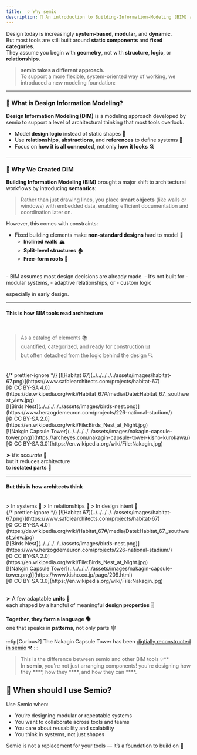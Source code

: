 ```yaml
---
title:  💡 Why semio
description: 📖 An introduction to Building-Information-Modeling (BIM) and how semio relates to it 🔀
---
```



Design today is increasingly **system-based**, **modular**, and **dynamic**.  
But most tools are still built around **static components** and **fixed categories**.  
They assume you begin with **geometry**, not with **structure**, **logic**, or **relationships**.  

> **semio takes a different approach.**  
To support a more flexible, system-oriented way of working, we introduced a new modeling foundation:

---

### 🧠 What is Design Information Modeling?

**Design Information Modeling (DIM)** is a modeling approach developed by semio to support a level of architectural thinking that most tools overlook.  

- Model **design logic** instead of static shapes 🧩  
- Use **relationships**, **abstractions**, and **references** to define systems 🔗  
- Focus on **how it is all connected**, not only **how it looks** 🛠️

---

### 🧱 Why We Created DIM

**Building Information Modeling (BIM)** brought a major shift to architectural workflows by introducing **semantics**:  
> Rather than just drawing lines, you place **smart objects** (like walls or windows) with embedded data, enabling efficient documentation and coordination later on.  

However, this comes with constraints:

- Fixed building elements make **non-standard designs** hard to model 🚧  
  - **Inclined walls** 🏔️  
  - **Split-level structures** 🏠  
  - **Free-form roofs** 🌊  

<br />
-  BIM assumes most design decisions are already made.  
- It’s not built for 
  - modular systems, 
  - adaptive relationships, or 
  - custom logic 

  especially in early design.  

---



#### This is how BIM tools read architecture
<br />

> As a catalog of elements 📚        
> quantified, categorized, and ready for construction  📊  
> but often detached from the logic behind the design 🔍
<br />
{/* prettier-ignore */}
<Tabs>
  <TabItem label="1234 Walls, 567 Railings, 890 Windows">
    [![Habitat 67](../../../../../assets/images/habitat-67.png)](https://www.safdiearchitects.com/projects/habitat-67)
    <div className="text-right text-xs">
      [© CC BY-SA 4.0](https://de.wikipedia.org/wiki/Habitat_67#/media/Datei:Habitat_67,_southwest_view.jpg)
    </div>
  </TabItem>
  <TabItem label="1234 Columns, 5678 Beams">
    [![Birds Nest](../../../../../assets/images/birds-nest.png)](https://www.herzogdemeuron.com/projects/226-national-stadium/)
    <div className="text-right text-xs">
      [© CC BY-SA 2.0](https://en.wikipedia.org/wiki/File:Birds_Nest_at_Night.jpg)
    </div>
  </TabItem>
  <TabItem label="123 Stairs, 456 Slabs">
    [![Nakgin Capsule Tower](../../../../../assets/images/nakagin-capsule-tower.png)](https://archeyes.com/nakagin-capsule-tower-kisho-kurokawa/)
    <div className="text-right text-xs">
      [© CC BY-SA 3.0](https://en.wikipedia.org/wiki/File:Nakagin.jpg)
    </div>
  </TabItem>
</Tabs>



➤ *It’s accurate* 🎯  
but it reduces architecture  
to **isolated parts** 🧩

---

#### But this is how architects think 
<br />
> In systems 🧬  
> In relationships 🔗  
> In design intent 🧠
<br />
{/* prettier-ignore */}
<Tabs>
  <TabItem label="15 Dwelling Units, 4 Properties">
    [![Habitat 67](../../../../../assets/images/habitat-67.png)](https://www.safdiearchitects.com/projects/habitat-67)
    <div className="text-right text-xs">
      [© CC BY-SA 4.0](https://de.wikipedia.org/wiki/Habitat_67#/media/Datei:Habitat_67,_southwest_view.jpg)
    </div>
  </TabItem>
  <TabItem label="10 Structure Units, 5 Properties">
    [![Birds Nest](../../../../../assets/images/birds-nest.png)](https://www.herzogdemeuron.com/projects/226-national-stadium/)
    <div className="text-right text-xs">
      [© CC BY-SA 2.0](https://en.wikipedia.org/wiki/File:Birds_Nest_at_Night.jpg)
    </div>
  </TabItem>
  <TabItem label="6 Capsule Units, 3 Properties">
    [![Nakgin Capsule Tower](../../../../../assets/images/nakagin-capsule-tower.png)](https://www.kisho.co.jp/page/209.html)
    <div className="text-right text-xs">
      [© CC BY-SA 3.0](https://en.wikipedia.org/wiki/File:Nakagin.jpg)
    </div>
<br />

➤ A few adaptable **units** 🧱  
each shaped by a handful of meaningful **design properties** 🎚️  

**Together, they form a language** 🗣️  
one that speaks in **patterns**, not only parts 🕸️


:::tip[Curious?]
The Nakagin Capsule Tower has been [digtially reconstructed in semio](../../showcases/metabolism) ⚒️
:::
  </TabItem>
</Tabs>



> This is the difference between semio and other BIM tools 💡**  
In **semio**, you're not just arranging components! you're designing how they ****, how they ****, and how they can ****.  



## 🤨 When should I use Semio?

Use Semio when:

- You’re designing modular or repeatable systems  
- You want to collaborate across tools and teams  
- You care about reusability and scalability  
- You think in systems, not just shapes  

Semio is not a replacement for your tools — it’s a foundation to build on 🧱